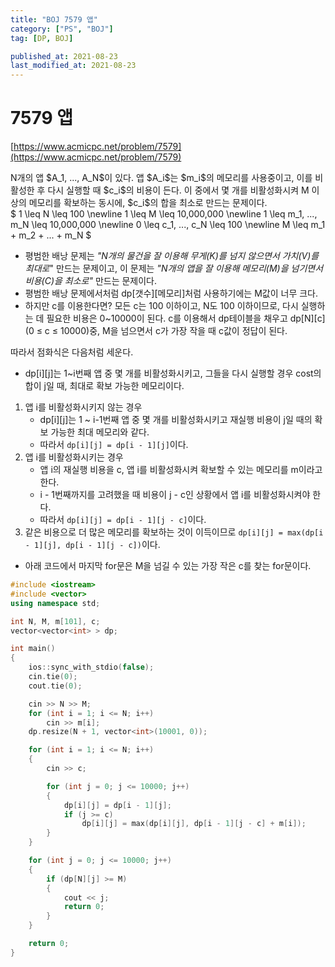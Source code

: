 ```yaml
---
title: "BOJ 7579 앱"
category: ["PS", "BOJ"]
tag: [DP, BOJ]

published_at: 2021-08-23
last_modified_at: 2021-08-23
---
```


# 7579 앱

[https://www.acmicpc.net/problem/7579](https://www.acmicpc.net/problem/7579)

<Aside>
  N개의 앱 $A_1, ..., A_N$이 있다. 앱 $A_i$는 $m_i$의 메모리를 사용중이고, 이를
  비활성한 후 다시 실행할 때 $c_i$의 비용이 든다. 이 중에서 몇 개를 비활성화시켜
  M 이상의 메모리를 확보하는 동시에, $c_i$의 합을 최소로 만드는 문제이다.
</Aside>

<Aside>
  $ 1 \leq N \leq 100 \newline 1 \leq M \leq 10,000,000 \newline 1 \leq m_1,
  ..., m_N \leq 10,000,000 \newline 0 \leq c_1, ..., c_N \leq 100 \newline M
  \leq m_1 + m_2 + ... + m_N $
</Aside>

- 평범한 배낭 문제는 _"N개의 물건을 잘 이용해 무게(K)를 넘지 않으면서 가치(V)를 최대로_" 만드는 문제이고,
  이 문제는 _"N개의 앱을 잘 이용해 메모리(M)을 넘기면서 비용(C)을 최소로"_ 만드는 문제이다.
- 평범한 배낭 문제에서처럼 dp[갯수][메모리]처럼 사용하기에는 M값이 너무 크다.
- 하지만 c를 이용한다면? 모든 c는 100 이하이고, N도 100 이하이므로, 다시 실행하는 데 필요한 비용은 0~10000이 된다. c를 이용해서 dp테이블을 채우고 dp[N][c] (0 ≤ c ≤ 10000)중, M을 넘으면서 c가 가장 작을 때 c값이 정답이 된다.

따라서 점화식은 다음처럼 세운다.

- dp[i][j]는 1~i번째 앱 중 몇 개를 비활성화시키고, 그들을 다시 실행할 경우 cost의 합이 j일 때, 최대로 확보 가능한 메모리이다.

1. 앱 i를 비활성화시키지 않는 경우
   - dp[i][j]는 1 ~ i-1번째 앱 중 몇 개를 비활성화시키고 재실행 비용이 j일 때의 확보 가능한 최대 메모리와 같다.
   - 따라서 `dp[i][j] = dp[i - 1][j]`이다.
2. 앱 i를 비활성화시키는 경우
   - 앱 i의 재실행 비용을 c, 앱 i를 비활성화시켜 확보할 수 있는 메모리를 m이라고 한다.
   - i - 1번째까지를 고려했을 때 비용이 j - c인 상황에서 앱 i를 비활성화시켜야 한다.
   - 따라서 `dp[i][j] = dp[i - 1][j - c]`이다.
3. 같은 비용으로 더 많은 메모리를 확보하는 것이 이득이므로 `dp[i][j] = max(dp[i - 1][j], dp[i - 1][j - c])`이다.

- 아래 코드에서 마지막 for문은 M을 넘길 수 있는 가장 작은 c를 찾는 for문이다.

```cpp
#include <iostream>
#include <vector>
using namespace std;

int N, M, m[101], c;
vector<vector<int> > dp;

int main()
{
	ios::sync_with_stdio(false);
	cin.tie(0);
	cout.tie(0);

	cin >> N >> M;
	for (int i = 1; i <= N; i++)
		cin >> m[i];
	dp.resize(N + 1, vector<int>(10001, 0));

	for (int i = 1; i <= N; i++)
	{
		cin >> c;

		for (int j = 0; j <= 10000; j++)
		{
			dp[i][j] = dp[i - 1][j];
			if (j >= c)
				dp[i][j] = max(dp[i][j], dp[i - 1][j - c] + m[i]);
		}
	}

	for (int j = 0; j <= 10000; j++)
	{
		if (dp[N][j] >= M)
		{
			cout << j;
			return 0;
		}
	}

	return 0;
}
```
